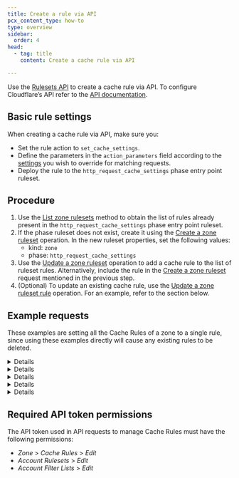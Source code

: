 ```yaml
---
title: Create a rule via API
pcx_content_type: how-to
type: overview
sidebar:
  order: 4
head:
  - tag: title
    content: Create a cache rule via API

---
```



Use the [Rulesets API](https://developers.cloudflare.com/ruleset-engine/rulesets-api/) to create a cache rule via API. To configure Cloudflare’s API refer to the [API documentation](/fundamentals/api/get-started/).

## Basic rule settings

When creating a cache rule via API, make sure you:

* Set the rule action to `set_cache_settings`.
* Define the parameters in the `action_parameters` field according to the [settings](/cache/how-to/cache-rules/settings/) you wish to override for matching requests.
* Deploy the rule to the `http_request_cache_settings` phase entry point ruleset.

## Procedure

1. Use the [List zone rulesets](/api/resources/rulesets/methods/list/) method to obtain the list of rules already present in the `http_request_cache_settings` phase entry point ruleset.
2. If the phase ruleset does not exist, create it using the [Create a zone ruleset](/api/resources/rulesets/methods/create/) operation. In the new ruleset properties, set the following values:
   * kind: `zone`
   * phase: `http_request_cache_settings`
3. Use the [Update a zone ruleset](/api/resources/rulesets/methods/update/) operation to add a cache rule to the list of ruleset rules. Alternatively, include the rule in the [Create a zone ruleset](/api/resources/rulesets/methods/create/) request mentioned in the previous step.
4. (Optional) To update an existing cache rule, use the [Update a zone ruleset rule](/api/resources/rulesets/methods/update/) operation. For an example, refer to the section below.

## Example requests

These examples are setting all the Cache Rules of a zone to a single rule, since using these examples directly will cause any existing rules to be deleted.


<Details header="Example: Cache everything for example.com">

<APIRequest
  path="/zones/{zone_id}/rulesets/{ruleset_id}"
  method="PUT"
  json={{
    rules: [
      {
        expression: '(http.host eq "example.com")',
        description: "cache everything for example.com",
        action: "set_cache_settings",
        action_parameters: {
          cache: true
        }
      }
    ]
  }}
  roles={false}
/>


</Details>


<Details header="Example: Extend read timeout for Android clients">

<APIRequest
  path="/zones/{zone_id}/rulesets/{ruleset_id}"
  method="PUT"
  json={{
    rules: [
      {
        expression: '(http.user_agent contains "Android")',
        description: "extend read timeout for android clients",
        action: "set_cache_settings",
        action_parameters: {
          cache: true,
          read_timeout: 300
        }
      }
    ]
  }}
  roles={false}
/>

</Details>


<Details header="Example: Disable Cache Reserve for frequently updated assets">

<APIRequest
  path="/zones/{zone_id}/rulesets/{ruleset_id}"
  method="PUT"
  json={{
    rules: [
      {
        expression: '(starts_with(http.request.uri, "/feed/"))',
        description: "disable cache reserve for frequently updated assets",
        action: "set_cache_settings",
        action_parameters: {
          cache: true,
          cache_reserve: {
            enabled: false
          }
        }
      }
    ]
  }}
  roles={false}
/>

</Details>


<Details header="Example: Turn off default cache TTLs">

<APIRequest
  path="/zones/{zone_id}/rulesets/{ruleset_id}"
  method="PUT"
  json={{
    rules: [
      {
        expression: '(http.host eq "example.com")',
        description: "turn off default cache ttls",
        action: "set_cache_settings",
        action_parameters: {
          cache: true,
          edge_ttl: {
            mode: "bypass_by_default"
          }
        }
      }
    ]
  }}
  roles={false}
/>

</Details>


<Details header="Example: Update the position of an existing rule">

<APIRequest
  path="/zones/{zone_id}/rulesets/{ruleset_id}/rules/{rule_id}"
  method="PATCH"
  json={{
    expression: '(http.host eq "example.com")',
    description: "cache everything for example.com",
    action: "set_cache_settings",
    action_parameters: {
      cache: true
    },
    enabled: true,
    position: {
      before: "da5e8e506c8e7877fe06cdf4c41add54"
    }
  }}
  roles={false}
/>


</Details>

## Required API token permissions

The API token used in API requests to manage Cache Rules must have the following permissions:

* *Zone* > *Cache Rules* > *Edit*
* *Account Rulesets* > *Edit*
* *Account Filter Lists* > *Edit*
